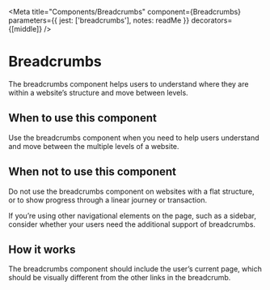 
<Meta
  title="Components/Breadcrumbs"
  component={Breadcrumbs}
  parameters={{
    jest: ['breadcrumbs'],
    notes: readMe
  }}
  decorators={[middle]}
/>

# Breadcrumbs

The breadcrumbs component helps users to understand where they are within a website’s structure and move between levels.

<Preview withToolbar>
  <Story name="Breadcrumbs">
    <Breadcrumbs
      items={object('items', [
        { text: 'Section', href: '/section' },
        { text: 'SubSection', href: '/section/subsection' },
        { text: 'SubSection', href: '/section/subsection/subsection' }
      ])}
    />
  </Story>
</Preview>

<Props of={Breadcrumbs} />


## When to use this component

Use the breadcrumbs component when you need to help users understand and move between the multiple levels of a website.


## When not to use this component

Do not use the breadcrumbs component on websites with a flat structure, or to show progress through a linear journey or transaction.

If you’re using other navigational elements on the page, such as a sidebar, consider whether your users need the additional support of breadcrumbs.


## How it works

The breadcrumbs component should include the user’s current page, which should be visually different from the other links in the breadcrumb.

<Preview>
  <Story name="Standard">
    <Breadcrumbs
      items={[
        { text: 'Section', href: '/section' },
        { text: 'SubSection', href: '/section/subsection' },
        { text: 'SubSection', href: '/section/subsection/subsection' }
      ]}
    />
  </Story>
</Preview>